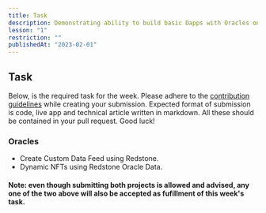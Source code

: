 ```yaml
---
title: Task
description: Demonstrating ability to build basic Dapps with Oracles on Celo.
lesson: "1"
restriction: ""
publishedAt: "2023-02-01"
---
```


## Task

Below, is the required task for the week. Please adhere to the [contribution guidelines](https://github.com/celo-org/stackshift) while creating your submission.
Expected format of submission is code, live app and technical article written in markdown. All these should be contained in your pull request. Good luck!

### Oracles

- Create Custom Data Feed using Redstone.
- Dynamic NFTs using Redstone Oracle Data.

#### Note: even though submitting both projects is allowed and advised, any one of the two above will also be accepted as fufillment of this week's task.
